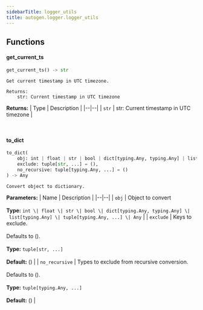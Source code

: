 ```yaml
---
sidebarTitle: logger_utils
title: autogen.logger.logger_utils
---
```


## Functions

<code class="doc-symbol doc-symbol-heading doc-symbol-function"></code>
#### get_current_ts
<a href="#autogen.logger.logger_utils..get_current_ts" class="headerlink" title="Permanent link"></a>

```python
get_current_ts() -> str
```

    Get current timestamp in UTC timezone.
    
    Returns:
        str: Current timestamp in UTC timezone

<b>Returns:</b>
| Type | Description |
|--|--|
| `str` | str: Current timestamp in UTC timezone |

<br />

<code class="doc-symbol doc-symbol-heading doc-symbol-function"></code>
#### to_dict
<a href="#autogen.logger.logger_utils..to_dict" class="headerlink" title="Permanent link"></a>

```python
to_dict(
    obj: int | float | str | bool | dict[typing.Any, typing.Any] | list[typing.Any] | tuple[typing.Any, ...] | Any,
    exclude: tuple[str, ...] = (),
    no_recursive: tuple[typing.Any, ...] = ()
) -> Any
```

    Convert object to dictionary.

<b>Parameters:</b>
| Name | Description |
|--|--|
| `obj` | Object to convert<br/><br/>**Type:** `int \| float \| str \| bool \| dict[typing.Any, typing.Any] \| list[typing.Any] \| tuple[typing.Any, ...] \| Any` |
| `exclude` | Keys to exclude.<br/><br/>Defaults to ().<br/><br/>**Type:** `tuple[str, ...]`<br/><br/>**Default:** () |
| `no_recursive` | Types to exclude from recursive conversion.<br/><br/>Defaults to ().<br/><br/>**Type:** `tuple[typing.Any, ...]`<br/><br/>**Default:** () |

<br />